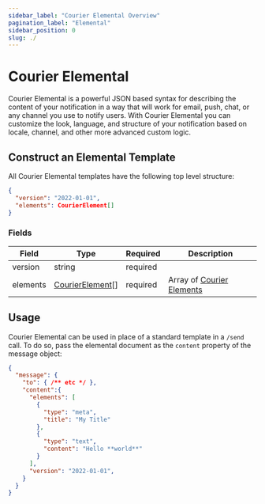 ```yaml
---
sidebar_label: "Courier Elemental Overview"
pagination_label: "Elemental"
sidebar_position: 0
slug: ./
---
```

# Courier Elemental

Courier Elemental is a powerful JSON based syntax for describing the content of your notification in a way that will work for email, push, chat, or any channel you use to notify users. 
With Courier Elemental you can customize the look, language, and structure of your notification based on locale, channel, and other more advanced custom logic.

## Construct an Elemental Template

All Courier Elemental templates have the following top level structure:

```json
{
  "version": "2022-01-01",
  "elements": CourierElement[]
}
```

### Fields

| Field    | Type                         | Required | Description                           |
| -------- | ---------------------------- | -------- | ------------------------------------- |
| version  | string                       | required |                                       |
| elements | [CourierElement](elements)[] | required | Array of [Courier Elements](elements) |

## Usage

Courier Elemental can be used in place of a standard template in a `/send` call. To do so,
pass the elemental document as the `content` property of the message object:

```json
{
  "message": {
    "to": { /** etc */ },
    "content":{
      "elements": [
        {
          "type": "meta",
          "title": "My Title"
        },
        {
          "type": "text",
          "content": "Hello **world**"
        }
      ],
      "version": "2022-01-01",
    }
  }
}
```
